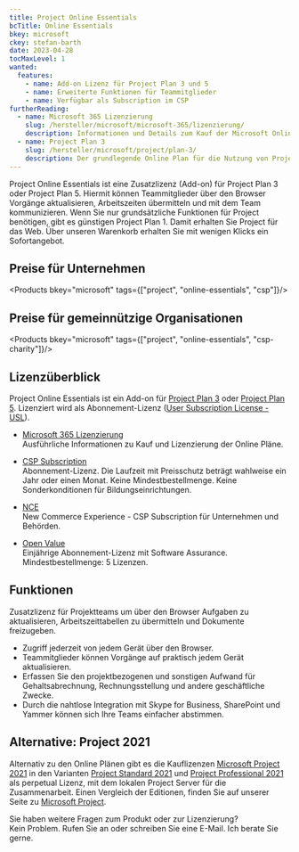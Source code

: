 ```yaml
---
title: Project Online Essentials
bcTitle: Online Essentials
bkey: microsoft
ckey: stefan-barth
date: 2023-04-28
tocMaxLevel: 1
wanted:
  features:
    - name: Add-on Lizenz für Project Plan 3 und 5
    - name: Erweiterte Funktionen für Teammitglieder
    - name: Verfügbar als Subscription im CSP
furtherReading:
  - name: Microsoft 365 Lizenzierung
    slug: /hersteller/microsoft/microsoft-365/lizenzierung/
    description: Informationen und Details zum Kauf der Microsoft Online Plänen.
  - name: Project Plan 3
    slug: /hersteller/microsoft/project/plan-3/
    description: Der grundlegende Online Plan für die Nutzung von Project Online Essentials.
---
```




<Intro>

Project Online Essentials ist eine Zusatzlizenz (Add-on) für Project Plan 3 oder Project Plan 5.
Hiermit können Teammitglieder über den Browser Vorgänge aktualisieren, Arbeitszeiten übermitteln und mit dem Team kommunizieren. Wenn Sie nur grundsätzliche Funktionen für Project benötigen, gibt es günstigen Project Plan 1. Damit erhalten Sie Project für das Web.
Über unseren Warenkorb erhalten Sie mit wenigen Klicks ein Sofortangebot.

</Intro>

<TOC />



## Preise für Unternehmen

<Products bkey="microsoft" tags={["project", "online-essentials", "csp"]}/>


## Preise für gemeinnützige Organisationen

<Products bkey="microsoft" tags={["project", "online-essentials", "csp-charity"]}/>


## Lizenzüberblick

Project Online Essentials ist ein Add-on für [Project Plan 3](/hersteller/microsoft/project/plan-3/) oder [Project Plan 5](/hersteller/microsoft/project/plan-5/).
Lizenziert wird als Abonnement-Lizenz ([User Subscription License - USL](/hersteller/microsoft/exchange/lizenzierung/#user-subscription-license-usl)).

<ArrowList>

- [Microsoft 365 Lizenzierung](/hersteller/microsoft/microsoft-365/lizenzierung/)<br />
  Ausführliche Informationen zu Kauf und Lizenzierung der Online Pläne.

- [CSP Subscription](/hersteller/microsoft/csp/)<br />
  Abonnement-Lizenz. Die Laufzeit mit Preisschutz beträgt wahlweise ein Jahr oder einen Monat. Keine Mindestbestellmenge. Keine Sonderkonditionen für Bildungseinrichtungen.

- [NCE](/hersteller/microsoft/microsoft-365/lizenzierung/#new-commerce-experience-nce)<br />
  New Commerce Experience - CSP Subscription für Unternehmen und Behörden.

- [Open Value](/hersteller/microsoft/open-value/)<br />
  Einjährige Abonnement-Lizenz mit Software Assurance. Mindestbestellmenge: 5 Lizenzen.

</ArrowList>

## Funktionen

Zusatzlizenz für Projektteams um über den Browser Aufgaben zu aktualisieren, Arbeitszeittabellen zu übermitteln und Dokumente freizugeben.

<ArrowList>

 -  Zugriff jederzeit von jedem Gerät über den Browser.
 -  Teammitglieder können Vorgänge auf praktisch jedem Gerät aktualisieren.
 -  Erfassen Sie den projektbezogenen und sonstigen Aufwand für Gehaltsabrechnung, Rechnungsstellung und andere geschäftliche Zwecke.
 -  Durch die nahtlose Integration mit Skype for Business, SharePoint und Yammer können sich Ihre Teams einfacher abstimmen.

</ArrowList>

## Alternative: Project 2021

 Alternativ zu den Online Plänen gibt es die Kauflizenzen [Microsoft Project 2021](/hersteller/microsoft/project/) in den Varianten [Project Standard 2021](/hersteller/microsoft/project/standard-2021/) und [Project Professional 2021](/hersteller/microsoft/project/professional-2021/) als perpetual Lizenz, mit dem lokalen Project Server für die Zusammenarbeit.
 Einen Vergleich der Editionen, finden Sie auf unserer Seite zu [Microsoft Project](/hersteller/microsoft/project/).


<GetInTouch theme="light">

Sie haben weitere Fragen zum Produkt oder zur Lizenzierung?<br />
Kein Problem. Rufen Sie an oder schreiben Sie eine E-Mail. Ich berate Sie gerne.

</GetInTouch>
